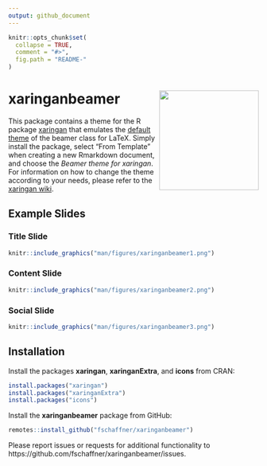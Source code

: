 ```yaml
---
output: github_document
---
```


<!-- README.md is generated from README.Rmd. Please edit that file -->

```r
knitr::opts_chunk$set(
  collapse = TRUE,
  comment = "#>",
  fig.path = "README-"
)
```

# xaringanbeamer <a href='https://florianschaffner.com/Xplorer'><img src='man/figures/xaringanbeamer.png' align="right" height="200" /></a>

This package contains a theme for the R package [xaringan](https://github.com/yihui/xaringan) that emulates the [default theme](http://deic.uab.es/~iblanes/beamer_gallery/individual/default-default-default.html) of the beamer class for LaTeX. Simply install the package, select "From Template" when creating a new Rmarkdown document, and choose the *Beamer theme for xaringan*. For information on how to change the theme according to your needs, please refer to the [xaringan wiki](https://github.com/yihui/xaringan/wiki). 





## Example Slides

### Title Slide

```r
knitr::include_graphics("man/figures/xaringanbeamer1.png")
```

### Content Slide

```r
knitr::include_graphics("man/figures/xaringanbeamer2.png")
```

### Social Slide

```r
knitr::include_graphics("man/figures/xaringanbeamer3.png")
```





## Installation

Install the packages **xaringan**, **xaringanExtra**, and **icons** from CRAN:

```r
install.packages("xaringan")
install.packages("xaringanExtra")
install.packages("icons")
```

Install the **xaringanbeamer** package from GitHub:

```r
remotes::install_github("fschaffner/xaringanbeamer")
```

Please report issues or requests for additional functionality to https://github.com/fschaffner/xaringanbeamer/issues.
